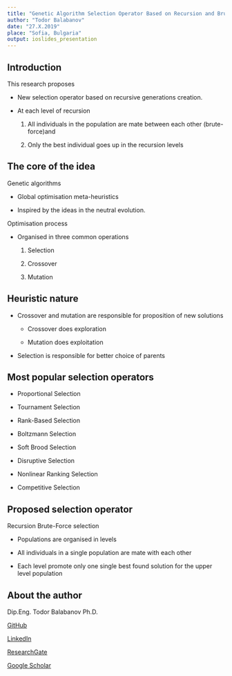 ```yaml
---
title: "Genetic Algorithm Selection Operator Based on Recursion and Brute-Force"
author: "Todor Balabanov"
date: "27.X.2019"
place: "Sofia, Bulgaria"
output: ioslides_presentation
---
```


## Introduction

This research proposes

 - New selection operator based on recursive generations creation. 

 - At each level of recursion 

    1. All individuals in the population are mate between each other (brute-force)and 

    2. Only the best individual goes up in the recursion levels

## The core of the idea

Genetic algorithms 

  - Global optimisation meta-heuristics

  - Inspired by the ideas in the neutral evolution. 

Optimisation process

  - Organised in three common operations

    1. Selection

    2. Crossover

    3. Mutation

## Heuristic nature

  - Crossover and mutation are responsible for proposition of new solutions

    - Crossover does exploration

    - Mutation does exploitation

  - Selection is responsible for better choice of parents

## Most popular selection operators

  - Proportional Selection

  - Tournament Selection

  - Rank-Based Selection

  - Boltzmann Selection

  - Soft Brood Selection

  - Disruptive Selection

  - Nonlinear Ranking Selection

  - Competitive Selection

## Proposed selection operator

Recursion Brute-Force selection

  - Populations are organised in levels

  - All individuals in a single population are mate with each other

  - Each level promote only one single best found solution for the upper level population

## About the author

Dip.Eng. Todor Balabanov Ph.D.

[GitHub](http://github.com/TodorBalabanov)

[LinkedIn](http://www.linkedin.com/in/todor-balabanov)

[ResearchGate](http://www.researchgate.net/profile/Todor_Balabanov2)

[Google Scholar](http://scholar.google.bg/citations?hl=bg&user=P9frIW8AAAAJ&view_op=list_works&sortby=pubdate)